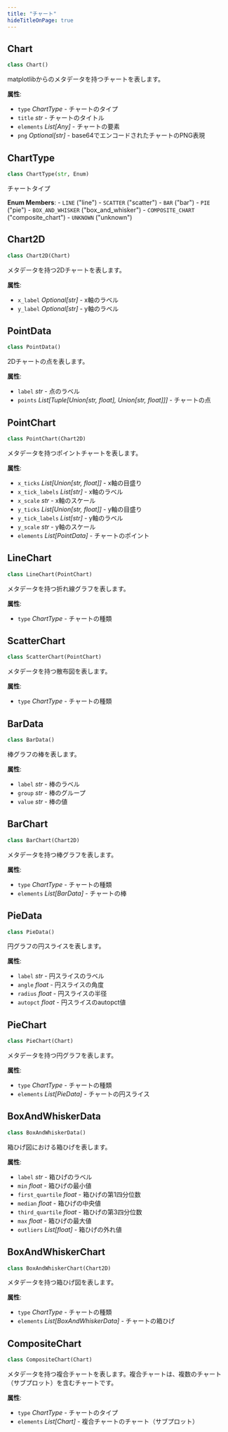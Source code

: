 ```yaml
---
title: "チャート"
hideTitleOnPage: true
---
```


## Chart

```python
class Chart()
```

matplotlibからのメタデータを持つチャートを表します。

**属性**:

- `type` _ChartType_ - チャートのタイプ
- `title` _str_ - チャートのタイトル
- `elements` _List[Any]_ - チャートの要素
- `png` _Optional[str]_ - base64でエンコードされたチャートのPNG表現

## ChartType

```python
class ChartType(str, Enum)
```

チャートタイプ

**Enum Members**:
    - `LINE` ("line")
    - `SCATTER` ("scatter")
    - `BAR` ("bar")
    - `PIE` ("pie")
    - `BOX_AND_WHISKER` ("box_and_whisker")
    - `COMPOSITE_CHART` ("composite_chart")
    - `UNKNOWN` ("unknown")

## Chart2D

```python
class Chart2D(Chart)
```

メタデータを持つ2Dチャートを表します。

**属性**:

- `x_label` _Optional[str]_ - x軸のラベル
- `y_label` _Optional[str]_ - y軸のラベル

## PointData

```python
class PointData()
```

2Dチャートの点を表します。

**属性**:

- `label` _str_ - 点のラベル
- `points` _List[Tuple[Union[str, float], Union[str, float]]]_ - チャートの点

## PointChart

```python
class PointChart(Chart2D)
```

メタデータを持つポイントチャートを表します。

**属性**:

- `x_ticks` _List[Union[str, float]]_ - x軸の目盛り
- `x_tick_labels` _List[str]_ - x軸のラベル
- `x_scale` _str_ - x軸のスケール
- `y_ticks` _List[Union[str, float]]_ - y軸の目盛り
- `y_tick_labels` _List[str]_ - y軸のラベル
- `y_scale` _str_ - y軸のスケール
- `elements` _List[PointData]_ - チャートのポイント

## LineChart

```python
class LineChart(PointChart)
```

メタデータを持つ折れ線グラフを表します。

**属性**:

- `type` _ChartType_ - チャートの種類

## ScatterChart

```python
class ScatterChart(PointChart)
```

メタデータを持つ散布図を表します。

**属性**:

- `type` _ChartType_ - チャートの種類

## BarData

```python
class BarData()
```

棒グラフの棒を表します。

**属性**:

- `label` _str_ - 棒のラベル
- `group` _str_ - 棒のグループ
- `value` _str_ - 棒の値

## BarChart

```python
class BarChart(Chart2D)
```

メタデータを持つ棒グラフを表します。

**属性**:

- `type` _ChartType_ - チャートの種類
- `elements` _List[BarData]_ - チャートの棒

## PieData

```python
class PieData()
```

円グラフの円スライスを表します。

**属性**:

- `label` _str_ - 円スライスのラベル
- `angle` _float_ - 円スライスの角度
- `radius` _float_ - 円スライスの半径
- `autopct` _float_ - 円スライスのautopct値

## PieChart

```python
class PieChart(Chart)
```

メタデータを持つ円グラフを表します。

**属性**:

- `type` _ChartType_ - チャートの種類
- `elements` _List[PieData]_ - チャートの円スライス

## BoxAndWhiskerData

```python
class BoxAndWhiskerData()
```

箱ひげ図における箱ひげを表します。

**属性**:

- `label` _str_ - 箱ひげのラベル
- `min` _float_ - 箱ひげの最小値
- `first_quartile` _float_ - 箱ひげの第1四分位数
- `median` _float_ - 箱ひげの中央値
- `third_quartile` _float_ - 箱ひげの第3四分位数
- `max` _float_ - 箱ひげの最大値
- `outliers` _List[float]_ - 箱ひげの外れ値

## BoxAndWhiskerChart

```python
class BoxAndWhiskerChart(Chart2D)
```

メタデータを持つ箱ひげ図を表します。

**属性**:

- `type` _ChartType_ - チャートの種類
- `elements` _List[BoxAndWhiskerData]_ - チャートの箱ひげ

## CompositeChart

```python
class CompositeChart(Chart)
```

メタデータを持つ複合チャートを表します。複合チャートは、複数のチャート（サブプロット）を含むチャートです。

**属性**:

- `type` _ChartType_ - チャートのタイプ
- `elements` _List[Chart]_ - 複合チャートのチャート（サブプロット）

